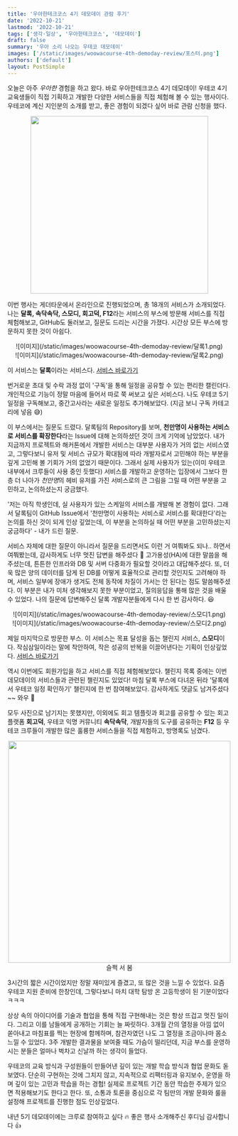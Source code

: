 ```yaml
---
title: '우아한테크코스 4기 데모데이 관람 후기'
date: '2022-10-21'
lastmod: '2022-10-21'
tags: ['생각·일상', '우아한테크코스', '데모데이']
draft: false
summary: '우아 소리 나오는 우테코 데모데이'
images: ['/static/images/woowacourse-4th-demoday-review/포스터.png']
authors: ['default']
layout: PostSimple
---
```


오늘은 아주 _우아한_ 경험을 하고 왔다.
바로 우아한테크코스 4기 데모데이!
우테코 4기 교육생들이 직접 기획하고 개발한 다양한 서비스들을 직접 체험해 볼 수 있는 행사이다.
우테코에 계신 지인분의 소개를 받고, 좋은 경험이 되겠다 싶어 바로 관람 신청을 했다.

<center>
  <img src="/static/images/woowacourse-4th-demoday-review/포스터.png" width="400" height="400" />
</center>

이번 행사는 게더타운에서 온라인으로 진행되었으며, 총 18개의 서비스가 소개되었다.
나는 **달록, 속닥속닥, 스모디, 회고덕, F12**라는 서비스의 부스에 방문해
서비스를 직접 체험해보고, GitHub도 둘러보고, 질문도 드리는 시간을 가졌다.
시간상 모든 부스에 방문하지 못한 것이 아쉽다.

<center>![이미지](/static/images/woowacourse-4th-demoday-review/달록1.png)</center>
<center>![이미지](/static/images/woowacourse-4th-demoday-review/달록2.png)</center>

이 서비스는 **달록**이라는 서비스다.
[서비스 바로가기](https://dallog.me/)

번거로운 초대 및 수락 과정 없이 '구독'을 통해 일정을 공유할 수 있는 편리한 캘린더다.
개인적으로 기능이 정말 마음에 들어서 따로 쭉 써보고 싶은 서비스다.
나도 우테코 5기 일정을 구독해보고, 중간고사라는 새로운 일정도 추가해보았다. (지금 보니 구독 카테고리에 넣음 😅)

이 부스에서는 질문도 드렸다.
달록팀의 Repository를 보며, **천만명이 사용하는 서비스로 서비스를 확장한다**라는 Issue에 대해 논의하셨던 것이 크게 기억에 남았었다.
내가 지금까지 프로젝트와 해커톤에서 개발한 서비스는 대부분 사용자가 거의 없는 서비스였고,
그렇다보니 유저 및 서비스 규모가 확대됨에 따라 개발자로서 고민해야 하는 부분을 깊게 고민해 볼 기회가 거의 없었기 때문이다.
그래서 실제 사용자가 있는(이미 우테코 내부에서 크루들이 사용 중인 듯했다)
서비스를 개발하고 운영하는 입장에서
그보다 한 층 더 나아가 *천만명*의 헤비 유저를 가진 서비스로의 큰 그림을 그릴 때
어떤 부분을 고민하고, 논의하셨는지 궁금했다.

'저는 아직 학생인데, 실 사용자가 있는 스케일의 서비스를 개발해 본 경험이 없다.
그래서 달록팀이 GitHub Issue에서 '천만명이 사용하는 서비스로 서비스를 확대한다'라는 논의를 하신 것이 되게 인상 깊었는데,
이 부분을 논의하실 때 어떤 부분을 고민하셨는지 궁금하다' - 내가 드린 질문.

서비스 자체에 대한 질문이 아니라서 질문을 드리면서도 이런 거 여쭤봐도 되나.. 하면서 여쭤봤는데,
감사하게도 너무 멋진 답변을 해주셨다 🥺
고가용성(HA)에 대한 말씀을 해주셨는데,
튼튼한 인프라와 DB 및 서버 다중화가 필요할 것이라고 대답해주셨다.
또, 더욱 많은 양의 데이터를 담게 된 DB를 어떻게 효율적으로 관리할 것인지도 고려해야 하며,
서비스 일부에 장애가 생겨도 전체 동작에 차질이 가서는 안 된다는 점도 말씀해주셨다.
이 부분은 내가 미처 생각해보지 못한 부분이었고, 질의응답을 통해 많은 것을 배울 수 있었다.
나의 질문에 답변해주신 달록 개발자분들에게 다시 한 번 감사하다. 😆

<center>![이미지](/static/images/woowacourse-4th-demoday-review/스모디1.png)</center>
<center>![이미지](/static/images/woowacourse-4th-demoday-review/스모디2.png)</center>

제일 마지막으로 방문한 부스. 이 서비스는 목표 달성을 돕는 챌린지 서비스, **스모디**이다.
작심삼일이라는 말에 착안하여, 작은 성공의 반복을 이끌어낸다는 기획이 인상깊었다.
[서비스 바로가기](https://www.smody.co.kr/home)

역시 이번에도 회원가입을 하고 서비스를 직접 체험해보았다.
챌린지 목록 중에는 이번 데모데이의 서비스들과 관련된 챌린지도 있었다!
마침 달록 부스에 다녀온 뒤라 '달록에서 우테코 일정 확인하기' 챌린지에 한 번 참여해보았다.
감사하게도 댓글도 남겨주셨다~~ 와우 💜

모두 사진으로 남기지는 못했지만, 이외에도
회고 템플릿과 회고를 공유할 수 있는 회고 플랫폼 **회고덕**,
우테코 익명 커뮤니티 **속닥속닥**,
개발자들의 도구를 공유하는 **F12** 등
우테코 크루들이 개발한 많은 훌륭한 서비스들을 직접 체험하고, 방명록도 남겼다.

<center>
  <img src="/static/images/woowacourse-4th-demoday-review/슬쩍.png" width="500" height="500" />
</center>
<center>슬쩍 서 봄</center>

3시간의 짧은 시간이었지만 정말 재미있게 즐겼고, 또 많은 것을 느낄 수 있었다.
요즘 우테코 지원 준비에 한창인데, 그렇다보니
마치 대학 탐방 온 고등학생이 된 기분이었다 ㅋㅋㅋ

상상 속의 아이디어를 기술과 협업을 통해 직접 구현해내는 것은 항상 뜨겁고 멋진 일이다.
그리고 이를 남들에게 공개하는 기회는 늘 짜릿하다.
3개월 간의 열정을 아낌 없이 쏟아내고 마침표를 찍는 현장에 함께하며,
참관자였던 나도 그 열정을 조금이나마 몸소 느낄 수 있었다.
3주 개발한 결과물을 보여줄 때도 가슴이 떨리던데,
지금 부스를 운영하시는 분들은 얼마나 벅차고 신날까 하는 생각이 들었다.

우테코의 교육 방식과 구성원들이 만들어낸 깊이 있는 개발 학습 방식과 협업 문화도 돋보였다.
단순히 구현하는 것에 그치지 않고,
지속적으로 리팩터링과 유지보수, 운영을 하며 깊이 있는 고민과 학습을 하는 경험!
실제로 프로젝트 기간 동안 학습한 주제가 있으면 적용해보기도 한다고 한다.
또, 소통과 토론을 중심으로 각 팀만의 개발 문화와 룰을 설정해 프로젝트를 진행한 점도 인상깊었다.

내년 5기 데모데이에는 크루로 참여하고 싶다 🔥
좋은 행사 소개해주신 후디님 감사합니다 👍
